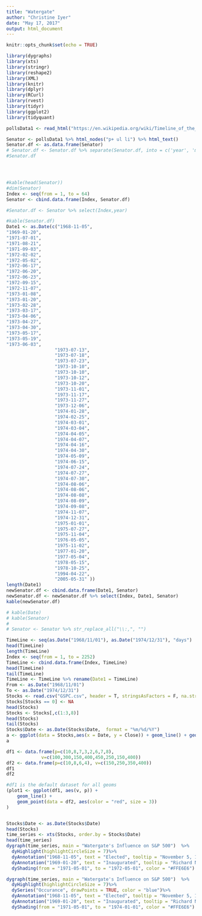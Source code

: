 ```yaml
---
title: "Watergate"
author: "Christine Iyer"
date: "May 17, 2017"
output: html_document
---
```


```r
knitr::opts_chunk$set(echo = TRUE)
```



```r
library(dygraphs)
library(xts)
library(stringr)
library(reshape2)
library(XML)
library(knitr)
library(dplyr)
library(RCurl)
library(rvest)
library(tidyr)
library(ggplot2)
library(tidyquant)
```



```r
pollsData1 <- read_html("https://en.wikipedia.org/wiki/Timeline_of_the_Watergate_scandal")
```


```r
Senator <- pollsData1 %>% html_nodes("p+ ul li") %>% html_text()
Senator.df <- as.data.frame(Senator)
# Senator.df <- Senator.df %>% separate(Senator.df, into = c('year', 'month'), sep = 17)
#Senator.df




#kable(head(Senator))
#dim(Senator)
Index <- seq(from = 1, to = 64)
Senator <- cbind.data.frame(Index, Senator.df)

#Senator.df <- Senator %>% select(Index,year)

#kable(Senator.df)
Date1 <- as.Date(c("1968-11-05",
"1969-01-20",
"1971-07-01",
"1971-08-21",
"1971-09-03",
"1972-02-02",
"1972-05-02",
"1972-06-17",
"1972-06-20",
"1972-06-23",
"1972-09-15",
"1972-11-07",
"1973-01-08",
"1973-01-20",
"1973-02-28",
"1973-03-17",
"1973-04-06",
"1973-04-27",
"1973-04-30",
"1973-05-17",
"1973-05-19",
"1973-06-03",
                  "1973-07-13",
                  "1973-07-18",
                  "1973-07-23",
                  "1973-10-10",
                  "1973-10-10",
                  "1973-10-12",
                  "1973-10-20",
                  "1973-11-01",
                  "1973-11-17",
                  "1973-11-27",
                  "1973-12-06",
                  "1974-01-28",
                  "1974-02-25",
                  "1974-03-01",
                  "1974-03-04",
                  "1974-04-05",
                  "1974-04-07",
                  "1974-04-16",
                  "1974-04-30",
                  "1974-05-09",
                  "1974-06-15",
                  "1974-07-24",
                  "1974-07-27",
                  "1974-07-30",
                  "1974-08-06",
                  "1974-08-06",
                  "1974-08-08",
                  "1974-08-09",
                  "1974-09-08",
                  "1974-11-07",
                  "1974-12-31",
                  "1975-01-01",
                  "1975-07-27",
                  "1975-11-04",
                  "1976-05-05",
                  "1975-11-02",
                  "1977-01-20",
                  "1977-05-04",
                  "1978-05-15",
                  "1978-10-25",
                  "1994-04-22",
                  "2005-05-31" ))
length(Date1)
newSenator.df <- cbind.data.frame(Date1, Senator)
newSenator.df <- newSenator.df %>% select(Index, Date1, Senator)
kable(newSenator.df)

# kable(Date)
# kable(Senator)
# 
# Senator <- Senator %>% str_replace_all("\\:,", "")
```

```r
TimeLine <- seq(as.Date("1968/11/01"), as.Date("1974/12/31"), "days")
head(TimeLine)
length(TimeLine)
Index <- seq(from = 1, to = 2252)
TimeLine <- cbind.data.frame(Index, TimeLine)
head(TimeLine)
tail(TimeLine)
TimeLine <- TimeLine %>% rename(Date1 = TimeLine)
From <- as.Date("1968/11/01")
To <- as.Date("1974/12/31")
Stocks <- read.csv("GSPC.csv", header = T, stringsAsFactors = F, na.strings = c(""))
Stocks[Stocks == 0] <- NA
head(Stocks)
Stocks <- Stocks[,c(1:3,8)]
head(Stocks)
tail(Stocks)
Stocks$Date <- as.Date(Stocks$Date,  format = "%m/%d/%Y")
a <- ggplot(data = Stocks,aes(x = Date, y = Close)) + geom_line() + geom_point(aes(x = Date, y = Occurance, na.rm = TRUE), size = 2, color="red") 
a
```


```r
df1 <- data.frame(p=c(10,8,7,3,2,6,7,8),
             v=c(100,300,150,400,450,250,150,400))
df2 <- data.frame(p=c(10,8,6,4), v=c(150,250,350,400))
df1
df2

```

```r
#df1 is the default dataset for all geoms
(plot1 <- ggplot(df1, aes(v, p)) + 
    geom_line() +
    geom_point(data = df2, aes(color = "red", size = 3))
)



```

```r
Stocks$Date <- as.Date(Stocks$Date)
head(Stocks)
time_series <- xts(Stocks, order.by = Stocks$Date)
head(time_series)
dygraph(time_series, main = "Watergate's Influence on S&P 500")  %>%
  dyHighlight(highlightCircleSize = 7)%>% 
  dyAnnotation("1968-11-05", text = "Elected", tooltip = "November 5, 1968: Richard Nixon elected President.") %>%
  dyAnnotation("1969-01-20", text = "Inaugurated", tooltip = "Richard Nixon is inaugurated as the 37th President of The United States.")%>%
  dyShading(from = "1971-05-01", to = "1972-05-01", color = "#FFE6E6")
```

```r
dygraph(time_series, main = "Watergate's Influence on S&P 500")  %>%
  dyHighlight(highlightCircleSize = 7)%>% 
  dySeries("Occurance", drawPoints = TRUE, color = "blue")%>%
  dyAnnotation("1968-11-05", text = "Elected", tooltip = "November 5, 1968: Richard Nixon elected President.") %>%
  dyAnnotation("1969-01-20", text = "Inaugurated", tooltip = "Richard Nixon is inaugurated as the 37th President of The United States.")%>%
  dyShading(from = "1971-05-01", to = "1974-01-01", color = "#FFE6E6")
```





